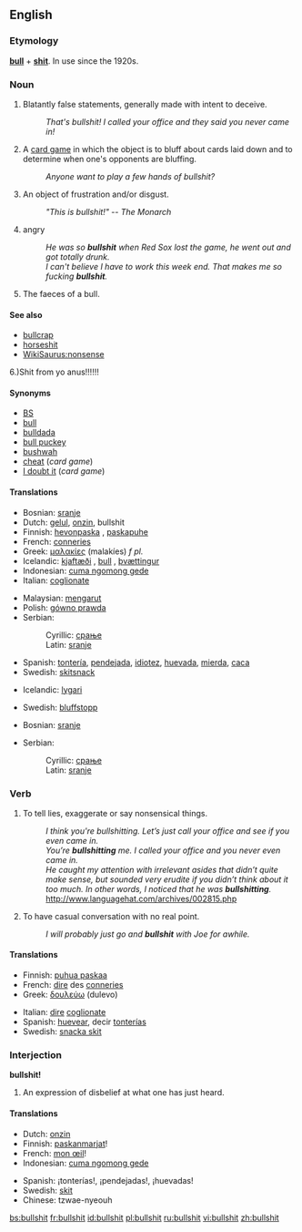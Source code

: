 {{wikipedia}}
==English==

===Etymology===
'''[[bull]]''' + '''[[shit]]'''. In use since the 1920s.

===Noun===
{{en-noun|-}}

# {{vulgarslang}} Blatantly false statements, generally made with intent to deceive.
#: ''That's bullshit!  I called your office and they said you never came in!''
# {{vulgarslang}} A [[card game]] in which the object is to bluff about cards laid down and to determine when one's opponents are bluffing.
#: ''Anyone want to play a few hands of bullshit?''
# {{vulgarslang}} An object of frustration and/or disgust.
#: ''"This is bullshit!" -- The Monarch''
# {{rfv-sense}} {{context|New England}} angry
#:''He was so '''bullshit''' when Red Sox lost the game, he went out and got totally drunk.''
#:''I can't believe I have to work this week end. That makes me so fucking '''bullshit'''.''
# {{literally}} The faeces of a bull.

====See also====
*[[bullcrap]]
*[[horseshit]]
*[[WikiSaurus:nonsense]]
6.)Shit from yo anus!!!!!!

====Synonyms====
*[[BS]]
*[[bull]]
*[[bulldada]]
*[[bull puckey]]
*[[bushwah]]
*[[cheat]] (''card game'')
*[[I doubt it]] (''card game'')

====Translations====
{{trans-top|deceitful statements, etc}}
*Bosnian: [[sranje#Bosnian|sranje]] {{n}}
*Dutch: [[gelul#Dutch|gelul]], [[onzin]], bullshit
*Finnish: [[hevonpaska]]<!--belongs at Finnish entry (literally "horse shit")-->, [[paskapuhe]]
*French: [[conneries]] {{f}} {{p}}
*Greek: [[μαλακίες]] (malakíes) ''f pl.''
*Icelandic: [[kjaftæði]] {{n}}, [[bull]] {{n}}, [[þvættingur]] {{m}}
*Indonesian: [[cuma ngomong gede]]
*Italian: [[coglionate]] {{f}} {{p}}
{{trans-mid}}
*Malaysian: [[mengarut]]
*Polish: [[gówno prawda]]
*Serbian:
*:Cyrillic: [[срање#Serbian|срање]] {{n}}
*:Latin: [[sranje#Serbian|sranje]] {{n}}
*Spanish: [[tontería]], [[pendejada]], [[idiotez]], [[huevada]], [[mierda]], [[caca]]
*Swedish: [[skitsnack]]
{{trans-bottom}}

{{trans-top|card game}}
*Icelandic: [[lygari]] {{m}}
{{trans-mid}}
*Swedish: [[bluffstopp]]
{{trans-bottom}}

{{trans-top|An object of frustration}}
*Bosnian: [[sranje#Bosnian|sranje]] {{n}}
{{trans-mid}}
*Serbian:
*:Cyrillic: [[срање#Serbian|срање]] {{n}}
*:Latin: [[sranje#Serbian|sranje]] {{n}}
{{trans-bottom}}

===Verb===
{{en-verb|bullshits|bullshitting|'''[[bullshitted]]''', ''or sometimes'' '''bullshit''', ''or very rarely'' '''bullshat'''}}

# {{vulgarslang}} To tell lies, exaggerate or say nonsensical things.
#: ''I think you're bullshitting.  Let’s just call your office and see if you even came in.''
#: ''You’re '''bullshitting''' me.  I called your office and you never even came in.''
#: ''He caught my attention with irrelevant asides that didn’t quite make sense, but sounded very erudite if you didn’t think about it too much. In other words, I noticed that he was '''bullshitting'''.'' http://www.languagehat.com/archives/002815.php
# {{vulgarslang}} To have casual conversation with no real point.
#:''I will probably just go and '''bullshit''' with Joe for awhile.''

====Translations====
{{top}}
*Finnish: [[puhua paskaa]]
*French: [[dire]] des [[conneries]]
*Greek: [[δουλεύω]] (dulevo)
{{mid}}
*Italian: [[dire]] [[coglionate]]
*Spanish: [[huevear]], decir [[tontería]]s
*Swedish: [[snacka skit]]
{{bottom}}

===Interjection===
'''bullshit!'''

# {{vulgarslang}} An expression of disbelief at what one has just heard.

====Translations====
{{trans-top|bullshit!}}
*Dutch: [[onzin]]
*Finnish: [[paskanmarjat]]!
*French: [[mon œil]]!
*Indonesian: [[cuma ngomong gede]]
{{trans-mid}}
*Spanish: ¡tonterías!, ¡pendejadas!, ¡huevadas!
*Swedish: [[skit]]
*Chinese: tzwae-nyeouh
{{trans-bottom}}

[[bs:bullshit]]
[[fr:bullshit]]
[[id:bullshit]]
[[pl:bullshit]]
[[ru:bullshit]]
[[vi:bullshit]]
[[zh:bullshit]]